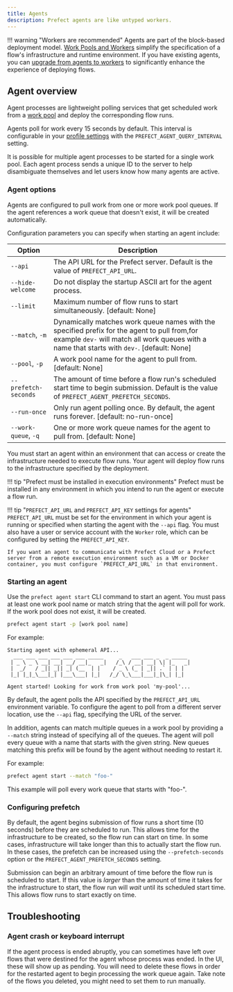 ```yaml
---
title: Agents
description: Prefect agents are like untyped workers.
---
```


!!! warning "Workers are recommended"
    Agents are part of the block-based deployment model. [Work Pools and Workers](/3.0rc/concepts/work-pools/) simplify the specification of a flow's infrastructure and runtime environment. If you have existing agents, you can [upgrade from agents to workers](/3.0rc/guides/upgrade-guide-agents-to-workers/) to significantly enhance the experience of deploying flows.

## Agent overview

Agent processes are lightweight polling services that get scheduled work from a [work pool](#work-pool-overview) and deploy the corresponding flow runs.

Agents poll for work every 15 seconds by default. This interval is configurable in your [profile settings](/3.0rc/concepts/settings/) with the `PREFECT_AGENT_QUERY_INTERVAL` setting.

It is possible for multiple agent processes to be started for a single work pool. Each agent process sends a unique ID to the server to help disambiguate themselves and let users know how many agents are active.

### Agent options

Agents are configured to pull work from one or more work pool queues. If the agent references a work queue that doesn't exist, it will be created automatically.

Configuration parameters you can specify when starting an agent include:

| Option                                            | Description                                                                                                                                                                                  |
| ------------------------------------------------- | -------------------------------------------------------------------------------------------------------------------------------------------------------------------------------------------- |
| `--api`                                           | The API URL for the Prefect server. Default is the value of `PREFECT_API_URL`.                                                                                                               |
| `--hide-welcome`                                  | Do not display the startup ASCII art for the agent process.                                                                                                                                  |
| `--limit`                                         | Maximum number of flow runs to start simultaneously. [default: None]                                                                                                                         |
| `--match`, `-m`                                   | Dynamically matches work queue names with the specified prefix for the agent to pull from,for example `dev-` will match all work queues with a name that starts with `dev-`. [default: None] |
| `--pool`, `-p`                                    | A work pool name for the agent to pull from. [default: None]                                                                                                                                 |
| <span class="no-wrap">`--prefetch-seconds`</span> | The amount of time before a flow run's scheduled start time to begin submission. Default is the value of `PREFECT_AGENT_PREFETCH_SECONDS`.                                                   |
| `--run-once`                                      | Only run agent polling once. By default, the agent runs forever. [default: no-run-once]                                                                                                      |
| `--work-queue`, `-q`                              | One or more work queue names for the agent to pull from. [default: None]                                                                                                                     |

You must start an agent within an environment that can access or create the infrastructure needed to execute flow runs. Your agent will deploy flow runs to the infrastructure specified by the deployment.

!!! tip "Prefect must be installed in execution environments"
    Prefect must be installed in any environment in which you intend to run the agent or execute a flow run.

!!! tip "`PREFECT_API_URL` and `PREFECT_API_KEY` settings for agents"
    `PREFECT_API_URL` must be set for the environment in which your agent is running or specified when starting the agent with the `--api` flag. You must also have a user or service account with the `Worker` role, which can be configured by setting the `PREFECT_API_KEY`.

    If you want an agent to communicate with Prefect Cloud or a Prefect server from a remote execution environment such as a VM or Docker container, you must configure `PREFECT_API_URL` in that environment.

### Starting an agent

Use the `prefect agent start` CLI command to start an agent. You must pass at least one work pool name or match string that the agent will poll for work. If the work pool does not exist, it will be created.

```bash
prefect agent start -p [work pool name]
```

For example:

```{.output .no-copy}
Starting agent with ephemeral API...
  ___ ___ ___ ___ ___ ___ _____     _   ___ ___ _  _ _____
 | _ \ _ \ __| __| __/ __|_   _|   /_\ / __| __| \| |_   _|
 |  _/   / _|| _|| _| (__  | |    / _ \ (_ | _|| .` | | |
 |_| |_|_\___|_| |___\___| |_|   /_/ \_\___|___|_|\_| |_|

Agent started! Looking for work from work pool 'my-pool'...
```

By default, the agent polls the API specified by the `PREFECT_API_URL` environment variable. To configure the agent to poll from a different server location, use the `--api` flag, specifying the URL of the server.

In addition, agents can match multiple queues in a work pool by providing a `--match` string instead of specifying all of the queues. The agent will poll every queue with a name that starts with the given string. New queues matching this prefix will be found by the agent without needing to restart it.

For example:

```bash
prefect agent start --match "foo-"
```

This example will poll every work queue that starts with "foo-".

### Configuring prefetch

By default, the agent begins submission of flow runs a short time (10 seconds) before they are scheduled to run. This allows time for the infrastructure to be created, so the flow run can start on time. In some cases, infrastructure will take longer than this to actually start the flow run. In these cases, the prefetch can be increased using the `--prefetch-seconds` option or the `PREFECT_AGENT_PREFETCH_SECONDS` setting.

Submission can begin an arbitrary amount of time before the flow run is scheduled to start. If this value is _larger_ than the amount of time it takes for the infrastructure to start, the flow run will _wait_ until its scheduled start time. This allows flow runs to start exactly on time.

## Troubleshooting

### Agent crash or keyboard interrupt

If the agent process is ended abruptly, you can sometimes have left over flows that were destined for the agent whose process was ended. In the UI, these will show up as pending. You will need to delete these flows in order for the restarted agent to begin processing the work queue again. Take note of the flows you deleted, you might need to set them to run manually.
